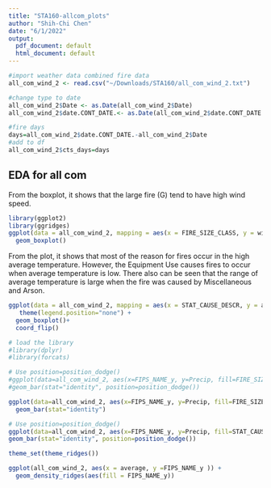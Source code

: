 ```yaml
---
title: "STA160-allcom_plots"
author: "Shih-Chi Chen"
date: "6/1/2022"
output:
  pdf_document: default
  html_document: default
---
```


```r
#import weather data combined fire data
all_com_wind_2 <- read.csv("~/Downloads/STA160/all_com_wind_2.txt")
```

```r
#change type to date
all_com_wind_2$Date <- as.Date(all_com_wind_2$Date)
all_com_wind_2$date.CONT_DATE.<- as.Date(all_com_wind_2$date.CONT_DATE.)

#fire days
days=all_com_wind_2$date.CONT_DATE.-all_com_wind_2$Date
#add to df
all_com_wind_2$cts_days=days
```

## EDA for all com

From the boxplot, it shows that the large fire (G) tend to have high wind speed.
```r
library(ggplot2)
library(ggridges)
ggplot(data = all_com_wind_2, mapping = aes(x = FIRE_SIZE_CLASS, y = wind_speed)) + 
  geom_boxplot()
```


From the plot, it shows that most of the reason for fires occur in the high average temperature. However, the Equipment Use causes fires to occur when average temperature is low. There also can be seen that the range of average temperature is large when the fire was caused by Miscellaneous and Arson. 
```r
ggplot(data = all_com_wind_2, mapping = aes(x = STAT_CAUSE_DESCR, y = average)) + 
   theme(legend.position="none") +
  geom_boxplot()+
  coord_flip()
```


```r
# load the library
#library(dplyr)
#library(forcats)

# Use position=position_dodge()
#ggplot(data=all_com_wind_2, aes(x=FIPS_NAME_y, y=Precip, fill=FIRE_SIZE_CLASS)) +
#geom_bar(stat="identity", position=position_dodge())

ggplot(data=all_com_wind_2, aes(x=FIPS_NAME_y, y=Precip, fill=FIRE_SIZE_CLASS)) +
  geom_bar(stat="identity")
```

```r
# Use position=position_dodge()
ggplot(data=all_com_wind_2, aes(x=FIPS_NAME_y, y=Precip, fill=STAT_CAUSE_DESCR)) +
geom_bar(stat="identity", position=position_dodge())
```

```r
theme_set(theme_ridges())

ggplot(all_com_wind_2, aes(x = average, y =FIPS_NAME_y )) +
  geom_density_ridges(aes(fill = FIPS_NAME_y)) 
```


